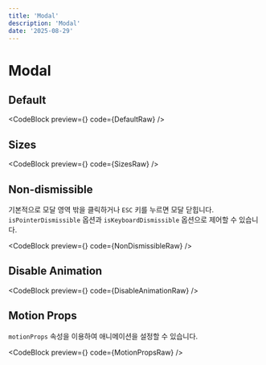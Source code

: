 ```yaml
---
title: 'Modal'
description: 'Modal'
date: '2025-08-29'
---
```




# Modal

## Default

<CodeBlock preview={<Default />} code={DefaultRaw} />

## Sizes

<CodeBlock preview={<Sizes />} code={SizesRaw} />

## Non-dismissible

기본적으로 모달 영역 밖을 클릭하거나 `ESC` 키를 누르면 모달 닫힙니다. `isPointerDismissible` 옵션과 `isKeyboardDismissible` 옵션으로 제어할 수 있습니다.

<CodeBlock preview={<NonDismissible />} code={NonDismissibleRaw} />

## Disable Animation

<CodeBlock preview={<DisableAnimation />} code={DisableAnimationRaw} />

## Motion Props

`motionProps` 속성을 이용하여 애니메이션을 설정할 수 있습니다.

<CodeBlock preview={<MotionProps />} code={MotionPropsRaw} />
